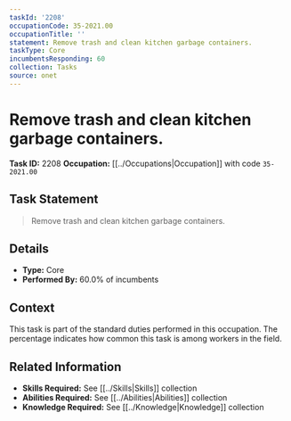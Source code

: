 ```yaml
---
taskId: '2208'
occupationCode: 35-2021.00
occupationTitle: ''
statement: Remove trash and clean kitchen garbage containers.
taskType: Core
incumbentsResponding: 60
collection: Tasks
source: onet
---
```

# Remove trash and clean kitchen garbage containers.

**Task ID:** 2208
**Occupation:** [[../Occupations|Occupation]] with code `35-2021.00`

## Task Statement

> Remove trash and clean kitchen garbage containers.

## Details

- **Type:** Core
- **Performed By:** 60.0% of incumbents

## Context

This task is part of the standard duties performed in this occupation. The percentage indicates how common this task is among workers in the field.

## Related Information

- **Skills Required:** See [[../Skills|Skills]] collection
- **Abilities Required:** See [[../Abilities|Abilities]] collection
- **Knowledge Required:** See [[../Knowledge|Knowledge]] collection
